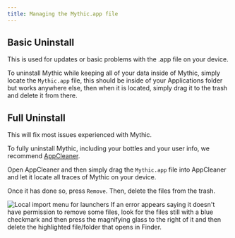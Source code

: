 ```yaml
---
title: Managing the Mythic.app file
---
```



## Basic Uninstall

This is used for updates or basic problems with the .app file on your device.

To uninstall Mythic while keeping all of your data inside of Mythic, simply locate the `Mythic.app` file, this should be inside of your Applications folder but works anywhere else, then when it is located, simply drag it to the trash and delete it from there.

## Full Uninstall

This will fix most issues experienced with Mythic.

To fully uninstall Mythic, including your bottles and your user info, we recommend [AppCleaner](appcleanerlinkhere).

Open AppCleaner and then simply drag the `Mythic.app` file into AppCleaner and let it locate all traces of Mythic on your device.

Once it has done so, press `Remove`. Then, delete the files from the trash.

<Image
  alt="Local import menu for launchers"
  src="/appcleanererror.webp"
  width={750}
  height={750}
/>
If an error appears saying it doesn't have permission to remove some files, look
for the files still with a blue checkmark and then press the magnifying glass to
the right of it and then delete the highlighted file/folder that opens in Finder.
